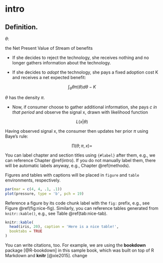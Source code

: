 # intro

## Definition.

$\theta:$

the Net Present Value of Stream of benefits

+ If she decides to reject the technology, she receives nothing and no longer gathers information about the technology.

+ If she decides to *adopt* the technology, she pays a fixed adoption cost K and receives a net expected benefit:

$$\int_{\theta} \theta \pi(\theta)d\theta - K$$

$\theta$ has the density $\pi$.


+ Now, if consumer choose to gather additional information, she pays *c* *in that period* and observe the signal x, drawn with likelihood function 

$$L(x|\theta)$$

Having observed signal x, the consumer then updates her prior $\pi$ using Baye's rule:

$$\prod(\theta;\pi,x) = $$






You can label chapter and section titles using `{#label}` after them, e.g., we can reference Chapter \@ref(intro). If you do not manually label them, there will be automatic labels anyway, e.g., Chapter \@ref(methods).

Figures and tables with captions will be placed in `figure` and `table` environments, respectively.

```r
par(mar = c(4, 4, .1, .1))
plot(pressure, type = 'b', pch = 19)
```

Reference a figure by its code chunk label with the `fig:` prefix, e.g., see Figure \@ref(fig:nice-fig). Similarly, you can reference tables generated from `knitr::kable()`, e.g., see Table \@ref(tab:nice-tab).

```r
knitr::kable(
  head(iris, 20), caption = 'Here is a nice table!',
  booktabs = TRUE
)
```

You can write citations, too. For example, we are using the **bookdown** package [@R-bookdown] in this sample book, which was built on top of R Markdown and **knitr** [@xie2015].
change